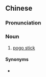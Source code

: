 {{also|跳杆}}
==Chinese==
{{zh-forms|s=跳杆}}

===Pronunciation===
{{zh-pron
|m=tiàogān
|cat=n
}}

===Noun===
{{zh-noun}}

# [[pogo stick]]

====Synonyms====
* {{zh-l|彈簧單高蹺}}

{{zh-cat|Toys}}